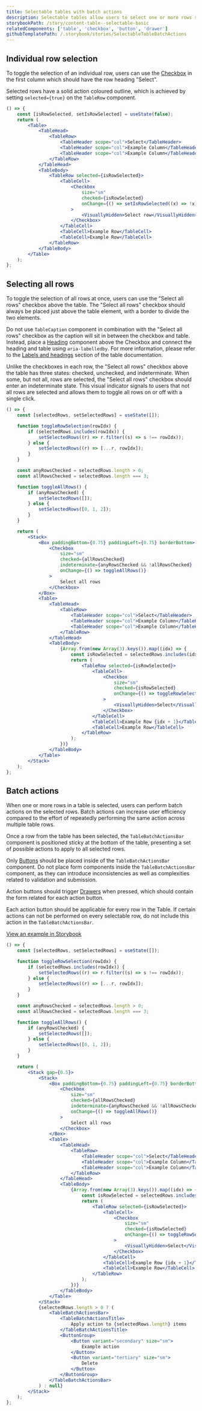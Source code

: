 ```yaml
---
title: Selectable tables with batch actions
description: Selectable tables allow users to select one or more rows simultaneously and perform batch actions against the selected rows.
storybookPath: /story/content-table--selectable-basic
relatedComponents: ['table', 'checkbox', 'button', 'drawer']
githubTemplatePath: /.storybook/stories/SelectableTableBatchActions
---
```


## Individual row selection

To toggle the selection of an individual row, users can use the [Checkbox](/components/checkbox) in the first column which should have the row heading "Select".

Selected rows have a solid action coloured outline, which is achieved by setting `selected={true}` on the `TableRow` component.

```jsx live
() => {
	const [isRowSelected, setIsRowSelected] = useState(false);
	return (
		<Table>
			<TableHead>
				<TableRow>
					<TableHeader scope="col">Select</TableHeader>
					<TableHeader scope="col">Example Column</TableHeader>
					<TableHeader scope="col">Example Column</TableHeader>
				</TableRow>
			</TableHead>
			<TableBody>
				<TableRow selected={isRowSelected}>
					<TableCell>
						<Checkbox
							size="sm"
							checked={isRowSelected}
							onChange={() => setIsRowSelected((x) => !x)}
						>
							<VisuallyHidden>Select row</VisuallyHidden>
						</Checkbox>
					</TableCell>
					<TableCell>Example Row</TableCell>
					<TableCell>Example Row</TableCell>
				</TableRow>
			</TableBody>
		</Table>
	);
};
```

## Selecting all rows

To toggle the selection of all rows at once, users can use the "Select all rows" checkbox above the table. The "Select all rows" checkbox should always be placed just above the table element, with a border to divide the two elements.

Do not use `TableCaption` component in combination with the "Select all rows" checkbox as the caption will sit in between the checkbox and table. Instead, place a [Heading](/components/heading) component above the Checkbox and connect the heading and table using `aria-labelledby`. For more information, please refer to the [Labels and headings](/components/table#labels-and-headings) section of the table documentation.

Unlike the checkboxes in each row, the "Select all rows" checkbox above the table has three states: checked, unchecked, and indeterminate. When some, but not all, rows are selected, the "Select all rows" checkbox should enter an indeterminate state. This visual indicator signals to users that not all rows are selected and allows them to toggle all rows on or off with a single click.

```jsx live
() => {
	const [selectedRows, setSelectedRows] = useState([]);

	function toggleRowSelection(rowIdx) {
		if (selectedRows.includes(rowIdx)) {
			setSelectedRows((r) => r.filter((s) => s !== rowIdx));
		} else {
			setSelectedRows((r) => [...r, rowIdx]);
		}
	}

	const anyRowsChecked = selectedRows.length > 0;
	const allRowsChecked = selectedRows.length === 3;

	function toggleAllRows() {
		if (anyRowsChecked) {
			setSelectedRows([]);
		} else {
			setSelectedRows([0, 1, 2]);
		}
	}

	return (
		<Stack>
			<Box paddingBottom={0.75} paddingLeft={0.75} borderBottom>
				<Checkbox
					size="sm"
					checked={allRowsChecked}
					indeterminate={anyRowsChecked && !allRowsChecked}
					onChange={() => toggleAllRows()}
				>
					Select all rows
				</Checkbox>
			</Box>
			<Table>
				<TableHead>
					<TableRow>
						<TableHeader scope="col">Select</TableHeader>
						<TableHeader scope="col">Example Column</TableHeader>
						<TableHeader scope="col">Example Column</TableHeader>
					</TableRow>
				</TableHead>
				<TableBody>
					{Array.from(new Array(3).keys()).map((idx) => {
						const isRowSelected = selectedRows.includes(idx);
						return (
							<TableRow selected={isRowSelected}>
								<TableCell>
									<Checkbox
										size="sm"
										checked={isRowSelected}
										onChange={() => toggleRowSelection(idx)}
									>
										<VisuallyHidden>Select</VisuallyHidden>
									</Checkbox>
								</TableCell>
								<TableCell>Example Row {idx + 1}</TableCell>
								<TableCell>Example Row</TableCell>
							</TableRow>
						);
					})}
				</TableBody>
			</Table>
		</Stack>
	);
};
```

## Batch actions

When one or more rows in a table is selected, users can perform batch actions on the selected rows. Batch actions can increase user efficiency compared to the effort of repeatedly performing the same action across multiple table rows.

Once a row from the table has been selected, the `TableBatchActionsBar` component is positioned sticky at the bottom of the table, presenting a set of possible actions to apply to all selected rows.

Only [Buttons](/components/button) should be placed inside of the `TableBatchActionsBar` component. Do not place form components inside the `TableBatchActionsBar` component, as they can introduce inconsistencies as well as complexities related to validation and submission.

Action buttons should trigger [Drawers](/components/drawer) when pressed, which should contain the form related for each action button.

Each action button should be applicable for every row in the Table. If certain actions can not be performed on every selectable row, do not include this action in the `TableBatchActionsBar`.

[View an example in Storybook](/storybook/index.html?path=/story/content-table--selectable-with-batch-actions)

```jsx live
() => {
	const [selectedRows, setSelectedRows] = useState([]);

	function toggleRowSelection(rowIdx) {
		if (selectedRows.includes(rowIdx)) {
			setSelectedRows((r) => r.filter((s) => s !== rowIdx));
		} else {
			setSelectedRows((r) => [...r, rowIdx]);
		}
	}

	const anyRowsChecked = selectedRows.length > 0;
	const allRowsChecked = selectedRows.length === 3;

	function toggleAllRows() {
		if (anyRowsChecked) {
			setSelectedRows([]);
		} else {
			setSelectedRows([0, 1, 2]);
		}
	}

	return (
		<Stack gap={0.5}>
			<Stack>
				<Box paddingBottom={0.75} paddingLeft={0.75} borderBottom>
					<Checkbox
						size="sm"
						checked={allRowsChecked}
						indeterminate={anyRowsChecked && !allRowsChecked}
						onChange={() => toggleAllRows()}
					>
						Select all rows
					</Checkbox>
				</Box>
				<Table>
					<TableHead>
						<TableRow>
							<TableHeader scope="col">Select</TableHeader>
							<TableHeader scope="col">Example Column</TableHeader>
							<TableHeader scope="col">Example Column</TableHeader>
						</TableRow>
					</TableHead>
					<TableBody>
						{Array.from(new Array(3).keys()).map((idx) => {
							const isRowSelected = selectedRows.includes(idx);
							return (
								<TableRow selected={isRowSelected}>
									<TableCell>
										<Checkbox
											size="sm"
											checked={isRowSelected}
											onChange={() => toggleRowSelection(idx)}
										>
											<VisuallyHidden>Select</VisuallyHidden>
										</Checkbox>
									</TableCell>
									<TableCell>Example Row {idx + 1}</TableCell>
									<TableCell>Example Row</TableCell>
								</TableRow>
							);
						})}
					</TableBody>
				</Table>
			</Stack>
			{selectedRows.length > 0 ? (
				<TableBatchActionsBar>
					<TableBatchActionsTitle>
						Apply action to {selectedRows.length} items
					</TableBatchActionsTitle>
					<ButtonGroup>
						<Button variant="secondary" size="sm">
							Example action
						</Button>
						<Button variant="tertiary" size="sm">
							Delete
						</Button>
					</ButtonGroup>
				</TableBatchActionsBar>
			) : null}
		</Stack>
	);
};
```
